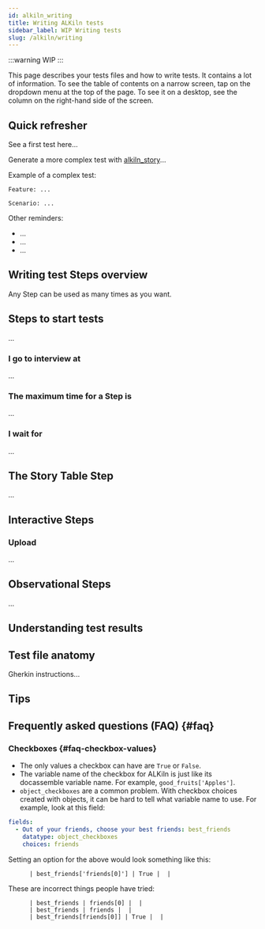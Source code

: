 ```yaml
---
id: alkiln_writing
title: Writing ALKiln tests
sidebar_label: WIP Writing tests
slug: /alkiln/writing
---
```



:::warning
WIP
:::


This page describes your tests files and how to write tests. It contains a lot of information. To see the table of contents on a narrow screen, tap on the dropdown menu at the top of the page. To see it on a desktop, see the column on the right-hand side of the screen.

## Quick refresher

See a first test here...

Generate a more complex test with [alkiln_story](https://github.com/plocket/alkiln_story)...

Example of a complex test:

```gherkin
Feature: ...

Scenario: ...
```

Other reminders:

- ...
- ...
- ...


## Writing test Steps overview

Any Step can be used as many times as you want.


## Steps to start tests

...


### I go to interview at

...


### The maximum time for a Step is

...


### I wait for

...


## The Story Table Step

...


## Interactive Steps

### Upload

...


## Observational Steps

...


## Understanding test results




## Test file anatomy

Gherkin instructions...




## Tips


<!-- Something about unused rows? -->



## Frequently asked questions (FAQ) {#faq}

### Checkboxes {#faq-checkbox-values}

<!-- Maybe this section should go in the "I set the var" section and/or the Story Table section. It might need to be in all three places. This is such a common problem. If we didn't have to account for `False`, I'd say ALKiln should handle the way everyone seems to intuitively set checkboxes -->

- The only values a checkbox can have are `True` or `False`.
- The variable name of the checkbox for ALKiln is just like its docassemble variable name. For example, `good_fruits['Apples']`.
- `object_checkboxes` are a common problem. With checkbox choices created with objects, it can be hard to tell what variable name to use. For example, look at this field:

```yml
fields:
  - Out of your friends, choose your best friends: best_friends
    datatype: object_checkboxes
    choices: friends
```

Setting an option for the above would look something like this:

```
      | best_friends['friends[0]'] | True |  |
```

These are incorrect things people have tried:

```
      | best_friends | friends[0] |  |
      | best_friends | friends |  |
      | best_friends[friends[0]] | True |  |
```

<!-- ### Only run one test with tags. Here or in setup in the future section about running tests? -->
